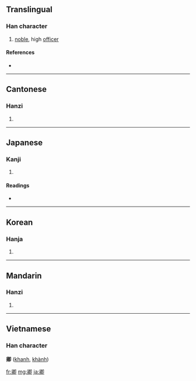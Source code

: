 ==Translingual==

===Han character===
{{Han char|rn=26|rad=卩|as=09|sn=11|four=7772<sub>0</sub>|canj=竹竹日戈中 (HHAIL)}}

# [[noble]], high [[officer]]

====References====
* {{Han ref|kx=0160.080|dkj=02877|dj=0366.100|hdz=10318.030|uh=537F|ud=21375|bh=ADEB|bd=44523}}

----

==Cantonese==

===Hanzi===
{{yue-hanzi|jyut=|y=hing1}}

# {{defn|Cantonese}}

----

==Japanese==

===Kanji===
{{ja-kanji|grade=|rs=卩09}}

# {{defn|Japanese}}

====Readings====
* {{ja-readings|on=[[きょう]] (kyō), [[けい]] (kei)|kun=[[きみ]] (kimi)}}

----

==Korean==

===Hanja===
{{ko-hanja|hangeul=[[경]]|rv=gyeong|mr=kyŏng}}

# {{defn|Korean}}

----

==Mandarin==

===Hanzi===
{{cmn-hanzi|pin=[[qīng]] ([[qing1]])|wg=ch'ing<sup>1</sup>}}

# {{defn|Mandarin}}

----

==Vietnamese==
===Han character===
'''卿''' ([[khanh]], [[khành]])

[[fr:卿]]
[[mg:卿]]
[[ja:卿]]